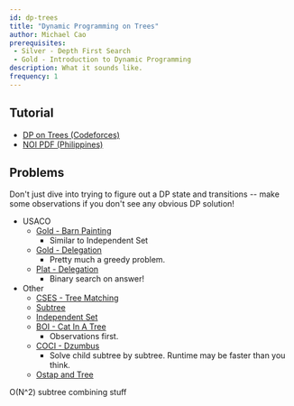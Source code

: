 ```yaml
---
id: dp-trees
title: "Dynamic Programming on Trees"
author: Michael Cao
prerequisites: 
 - Silver - Depth First Search
 - Gold - Introduction to Dynamic Programming
description: What it sounds like.
frequency: 1
---
```



## Tutorial

  * [DP on Trees (Codeforces)](https://codeforces.com/blog/entry/20935)
  * [NOI PDF (Philippines)](https://noi.ph/training/weekly/week5.pdf) 

## Problems

<info-block title="Pro Tip">

Don't just dive into trying to figure out a DP state and transitions -- make some observations if you don't see any obvious DP solution! 

</info-block>

  - USACO
    - [Gold - Barn Painting](http://www.usaco.org/index.php?page=viewproblem2&cpid=766)
      - Similar to Independent Set
    - [Gold - Delegation](http://usaco.org/index.php?page=viewproblem2&cpid=1019)
      - Pretty much a greedy problem.
    - [Plat - Delegation](http://www.usaco.org/index.php?page=viewproblem2&cpid=1020)
      - Binary search on answer!
  - Other
    - [CSES - Tree Matching](https://cses.fi/problemset/task/1130)
    - [Subtree](https://atcoder.jp/contests/dp/tasks/dp_v)
    - [Independent Set](https://atcoder.jp/contests/dp/tasks/dp_p)
    - [BOI - Cat In A Tree](https://cses.fi/file/a904421da451fbe1b60f96a27256832a011825dfd097ee40184d15878e837018/)
      - Observations first.
    - [COCI - Dzumbus](https://oj.uz/problem/view/COCI19_dzumbus)
      - Solve child subtree by subtree. Runtime may be faster than you think.
    - [Ostap and Tree](https://codeforces.com/problemset/problem/735/E)

O(N^2) subtree combining stuff